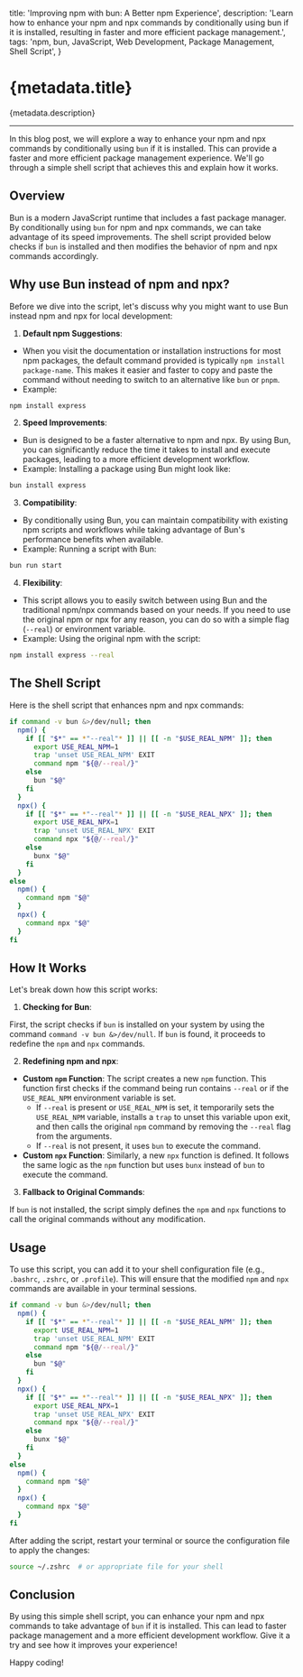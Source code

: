   title: 'Improving npm with bun: A Better npm Experience',
  description:
    'Learn how to enhance your npm and npx commands by conditionally using bun if it is installed, resulting in faster and more efficient package management.',
  tags: 'npm, bun, JavaScript, Web Development, Package Management, Shell Script',
}

# {metadata.title}

{metadata.description}

---

In this blog post, we will explore a way to enhance your npm and npx commands by conditionally using `bun` if it is installed. This can provide a faster and more efficient package management experience. We'll go through a simple shell script that achieves this and explain how it works.

## Overview

Bun is a modern JavaScript runtime that includes a fast package manager. By conditionally using `bun` for npm and npx commands, we can take advantage of its speed improvements. The shell script provided below checks if `bun` is installed and then modifies the behavior of npm and npx commands accordingly.

## Why use Bun instead of npm and npx?

Before we dive into the script, let's discuss why you might want to use Bun instead npm and npx for local development:

1. **Default npm Suggestions**:

- When you visit the documentation or installation instructions for most npm packages, the default command provided is typically `npm install package-name`. This makes it easier and faster to copy and paste the command without needing to switch to an alternative like `bun` or `pnpm`.
- Example:

```sh
npm install express
```

2. **Speed Improvements**:

- Bun is designed to be a faster alternative to npm and npx. By using Bun, you can significantly reduce the time it takes to install and execute packages, leading to a more efficient development workflow.
- Example: Installing a package using Bun might look like:

```sh
bun install express
```

3. **Compatibility**:

- By conditionally using Bun, you can maintain compatibility with existing npm scripts and workflows while taking advantage of Bun's performance benefits when available.
- Example: Running a script with Bun:

```sh
bun run start
```

4. **Flexibility**:

- This script allows you to easily switch between using Bun and the traditional npm/npx commands based on your needs. If you need to use the original npm or npx for any reason, you can do so with a simple flag (`--real`) or environment variable.
- Example: Using the original npm with the script:

```sh
npm install express --real
```

## The Shell Script

Here is the shell script that enhances npm and npx commands:

```sh
if command -v bun &>/dev/null; then
  npm() {
    if [[ "$*" == *"--real"* ]] || [[ -n "$USE_REAL_NPM" ]]; then
      export USE_REAL_NPM=1
      trap 'unset USE_REAL_NPM' EXIT
      command npm "${@/--real/}"
    else
      bun "$@"
    fi
  }
  npx() {
    if [[ "$*" == *"--real"* ]] || [[ -n "$USE_REAL_NPX" ]]; then
      export USE_REAL_NPX=1
      trap 'unset USE_REAL_NPX' EXIT
      command npx "${@/--real/}"
    else
      bunx "$@"
    fi
  }
else
  npm() {
    command npm "$@"
  }
  npx() {
    command npx "$@"
  }
fi
```

## How It Works

Let's break down how this script works:

1. **Checking for Bun**:

First, the script checks if `bun` is installed on your system by using the command `command -v bun &>/dev/null`. If `bun` is found, it proceeds to redefine the `npm` and `npx` commands.

2. **Redefining npm and npx**:

- **Custom `npm` Function**: The script creates a new `npm` function. This function first checks if the command being run contains `--real` or if the `USE_REAL_NPM` environment variable is set.
  - If `--real` is present or `USE_REAL_NPM` is set, it temporarily sets the `USE_REAL_NPM` variable, installs a `trap` to unset this variable upon exit, and then calls the original `npm` command by removing the `--real` flag from the arguments.
  - If `--real` is not present, it uses `bun` to execute the command.
- **Custom `npx` Function**: Similarly, a new `npx` function is defined. It follows the same logic as the `npm` function but uses `bunx` instead of `bun` to execute the command.

3. **Fallback to Original Commands**:

If `bun` is not installed, the script simply defines the `npm` and `npx` functions to call the original commands without any modification.

## Usage

To use this script, you can add it to your shell configuration file (e.g., `.bashrc`, `.zshrc`, or `.profile`). This will ensure that the modified `npm` and `npx` commands are available in your terminal sessions.

```sh
if command -v bun &>/dev/null; then
  npm() {
    if [[ "$*" == *"--real"* ]] || [[ -n "$USE_REAL_NPM" ]]; then
      export USE_REAL_NPM=1
      trap 'unset USE_REAL_NPM' EXIT
      command npm "${@/--real/}"
    else
      bun "$@"
    fi
  }
  npx() {
    if [[ "$*" == *"--real"* ]] || [[ -n "$USE_REAL_NPX" ]]; then
      export USE_REAL_NPX=1
      trap 'unset USE_REAL_NPX' EXIT
      command npx "${@/--real/}"
    else
      bunx "$@"
    fi
  }
else
  npm() {
    command npm "$@"
  }
  npx() {
    command npx "$@"
  }
fi
```

After adding the script, restart your terminal or source the configuration file to apply the changes:

```sh
source ~/.zshrc  # or appropriate file for your shell
```

## Conclusion

By using this simple shell script, you can enhance your npm and npx commands to take advantage of `bun` if it is installed. This can lead to faster package management and a more efficient development workflow. Give it a try and see how it improves your experience!

Happy coding!

